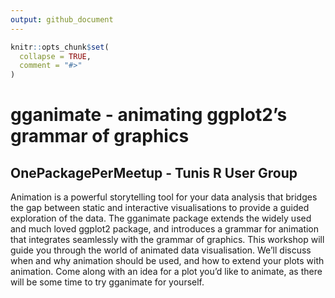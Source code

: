 ```yaml
---
output: github_document
---
```


<!-- README.md is generated from README.Rmd. Please edit that file -->

```r
knitr::opts_chunk$set(
  collapse = TRUE,
  comment = "#>"
)
```

# gganimate - animating ggplot2's grammar of graphics
## OnePackagePerMeetup - Tunis R User Group

Animation is a powerful storytelling tool for your data analysis that bridges the gap between static and interactive visualisations to provide a guided exploration of the data. The gganimate package extends the widely used and much loved ggplot2 package, and introduces a grammar for animation that integrates seamlessly with the grammar of graphics. This workshop will guide you through the world of animated data visualisation. We'll discuss when and why animation should be used, and how to extend your plots with animation. Come along with an idea for a plot you'd like to animate, as there will be some time to try gganimate for yourself.

